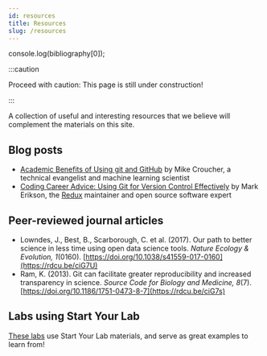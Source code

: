 ```yaml
---
id: resources
title: Resources
slug: /resources
---
```


<!-- TODO: Implement a React component that renders the bibliography items -->
console.log(bibliography[0]);

:::caution

Proceed with caution: This page is still under construction!

:::

A collection of useful and interesting resources that we believe will complement the materials on this site.

## Blog posts

- [Academic Benefits of Using git and GitHub](https://walkingrandomly.com/?p=6653) by Mike Croucher, a technical evangelist and machine learning scientist
- [Coding Career Advice: Using Git for Version Control Effectively](https://blog.isquaredsoftware.com/2021/01/coding-career-git-usage/) by Mark Erikson, the [Redux](https://redux.js.org/) maintainer and open source software expert

## Peer-reviewed journal articles

- Lowndes, J., Best, B., Scarborough, C. et al. (2017). Our path to better science in less time using open data science tools. _Nature Ecology & Evolution, 1_(0160). [https://doi.org/10.1038/s41559-017-0160](https://rdcu.be/ciG7U)
- Ram, K. (2013). Git can facilitate greater reproducibility and increased transparency in science. _Source Code for Biology and Medicine, 8_(7). [https://doi.org/10.1186/1751-0473-8-7](https://rdcu.be/ciG7s)

## Labs using Start Your Lab

[These labs](/community/labs) use Start Your Lab materials, and serve as great examples to learn from!
